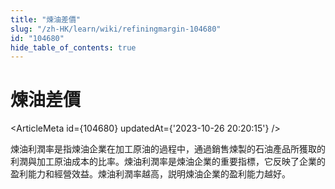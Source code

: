 ```yaml
---
title: "煉油差價"
slug: "/zh-HK/learn/wiki/refiningmargin-104680"
id: "104680"
hide_table_of_contents: true
---
```



<Breadcrumbs current="煉油差價" />

# 煉油差價

<ArticleMeta id={104680} updatedAt={'2023-10-26 20:20:15'} />
<div className='border-solid border-b border-t-0 my-4 border-[var(--ifm-color-gray-300)]' />

煉油利潤率是指煉油企業在加工原油的過程中，通過銷售煉製的石油產品所獲取的利潤與加工原油成本的比率。煉油利潤率是煉油企業的重要指標，它反映了企業的盈利能力和經營效益。煉油利潤率越高，説明煉油企業的盈利能力越好。
